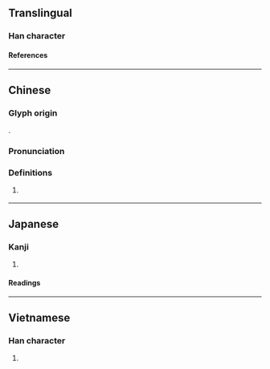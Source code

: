 {{also|溇}}
{{character info/new}}
==Translingual==

===Han character===
{{Han char|rn=85|rad=水|as=11|sn=14|four=35144|canj=ELLV|ids=⿰氵婁}}

====References====
{{Han ref|kx=0645.050|dkj=18113|dj=1054.010|hdz=31723.010|uh=6F0A}}

----

==Chinese==
{{zh-forms|s=溇}}

===Glyph origin===
{{Han etym}}
{{Han compound|水|婁|ls=psc|c1=s|c2=p|t1=water}}.

===Pronunciation===
{{zh-pron
|m=lóu
|c=lau4
|mc=y
|oc=y
|cat=pn
}}

===Definitions===
{{zh-hanzi}}

# {{zh-div|水}} {{w|Loushui River}} {{gl|a [[river]] in [[Hubei]] and [[Hunan]] [[province]]s, [[China]]}}

----

==Japanese==

===Kanji===
{{ja-kanji|grade=|rs=水11}}

# {{defn|lang=ja|sort=水11}}

====Readings====
{{ja-readings
|on=る, ろう
}}

----

==Vietnamese==

===Han character===
{{vi-readings|rs=水11|reading=sâu}}

# {{defn|lang=vi|sort=水11}}
